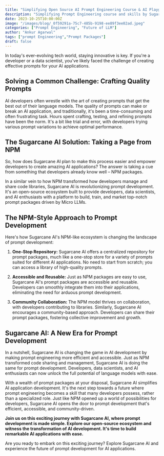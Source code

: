 ```yaml
---
title: "Simplifying Open Source AI Prompt Engineering Course & AI Playground"	
description: "Simplifying Prompt Engineering course and skills by Sugarcane AI's open source AI Playground using npm like Prompt Pacakage and Micro LLM"
date: 2023-10-25T10:00:00Z
image: "/images/blog/_0f59291a-75c7-485b-9198-ee89f3ee02ad.jpeg"
categories: ["Prompt Engineering", "Future of LLM"]
author: "Ankur Agarwal"
tags: ["prompt Engineering","Prompt Packages"]
draft: false
---
```

In today's ever-evolving tech world, staying innovative is key. If you're a developer or a data scientist, you've likely faced the challenge of creating effective prompts for your AI applications.

## Solving a Common Challenge: Crafting Quality Prompts

AI developers often wrestle with the art of creating prompts that get the best out of their language models. The quality of prompts can make or break an AI application, and traditionally, it's been a time-consuming and often frustrating task. Hours spent crafting, testing, and refining prompts have been the norm. It's a bit like trial and error, with developers trying various prompt variations to achieve optimal performance.

## The Sugarcane AI Solution: Taking a Page from NPM

So, how does Sugarcane AI plan to make this process easier and empower developers to create amazing AI applications? The answer is taking a cue from something that developers already know well – NPM packages.

In a similar vein to how NPM transformed how developers manage and share code libraries, Sugarcane AI is revolutionizing prompt development. It's an open-source ecosystem built to provide developers, data scientists, and AI enthusiasts with a platform to build, train, and market top-notch prompt packages driven by Micro LLMs.

## The NPM-Style Approach to Prompt Development

Here's how Sugarcane AI's NPM-like ecosystem is changing the landscape of prompt development:

1. **One-Stop Repository:** Sugarcane AI offers a centralized repository for prompt packages, much like a one-stop store for a variety of prompts suited for different AI applications. No need to start from scratch; you can access a library of high-quality prompts.

2. **Accessible and Reusable:** Just as NPM packages are easy to use, Sugarcane AI's prompt packages are accessible and reusable. Developers can smoothly integrate them into their applications, eliminating the need for arduous prompt development.

3. **Community Collaboration:** The NPM model thrives on collaboration, with developers contributing to libraries. Similarly, Sugarcane AI encourages a community-based approach. Developers can share their prompt packages, fostering collective improvement and growth.

## Sugarcane AI: A New Era for Prompt Development

In a nutshell, Sugarcane AI is changing the game in AI development by making prompt engineering more efficient and accessible. Just as NPM transformed code sharing and management, Sugarcane AI is doing the same for prompt development. Developers, data scientists, and AI enthusiasts can now unlock the full potential of language models with ease.

With a wealth of prompt packages at your disposal, Sugarcane AI simplifies AI application development. It's the next step towards a future where prompt engineering becomes a skill that many developers possess, rather than a specialized role. Just like NPM opened up a world of possibilities for developers, Sugarcane AI opens the door to prompt development that's efficient, accessible, and community-driven.

**Join us on this exciting journey with Sugarcane AI, where prompt development is made simple. Explore our open-source ecosystem and witness the transformation of AI development. It's time to build remarkable AI applications with ease.**

Are you ready to embark on this exciting journey? Explore Sugarcane AI and experience the future of prompt development for AI applications.
